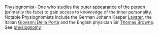 
Physiognomist- One who studies the outer appearance of the person (primarily the face) to gain access to knowledge of the inner personality. Notable Physiognomists include the German Johann Kaspar [[Lavater]], the Italian [[Giovanni Della Porta]] and the English physician Sir [[Thomas Browne]].
See [[physiognomy]]